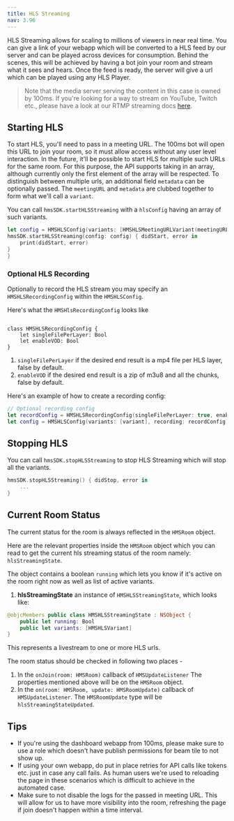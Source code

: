 ```yaml
---
title: HLS Streaming
nav: 3.96
---
```


HLS Streaming allows for scaling to millions of viewers in near real time. You can give a link of your
webapp which will be converted to a HLS feed by our server and can be played across devices for consumption.
Behind the scenes, this will be achieved by having a bot join your room and stream what it sees and hears. Once the feed
is ready, the server will give a url which can be played using any HLS Player.

> Note that the media server serving the content in this case is owned by 100ms. If you're looking for a way to stream
on YouTube, Twitch etc., please have a look at our RTMP streaming docs [here](./RTMP-recording).

## Starting HLS

To start HLS, you'll need to pass in a meeting URL. The 100ms bot will open this URL to join your room, so
it must allow access without any user level interaction. In the future, it'll be possible to start HLS for multiple such URLs for the same room.
For this purpose, the API supports taking in an array, although currently only the first element of the array will be respected. To distinguish between
multiple urls, an additional field `metadata` can be optionally passed. The `meetingURL` and `metadata` are clubbed together to form what we'll call
a `variant`.

You can call `hmsSDK.startHLSStreaming` with a `hlsConfig` having an array of such variants.

```swift
let config = HMSHLSConfig(variants: [HMSHLSMeetingURLVariant(meetingURL: meetingURL, metadata: "tag for reference")])
hmsSDK.startHLSStreaming(config: config) { didStart, error in
    print(didStart, error)           
}
}
````

### Optional HLS Recording
Optionally to record the HLS stream you may specify an `HMSHLSRecordingConfig` within the `HMSHLSConfig`.

Here's what the `HMSHlsRecordingConfig` looks like

```swif

class HMSHLSRecordingConfig {
    let singleFilePerLayer: Bool
    let enableVOD: Bool
}

```

1. `singleFilePerLayer` if the desired end result is a mp4 file per HLS layer, false by default.
2. `enableVOD` if the desired end result is a zip of m3u8 and all the chunks, false by default.

Here's an example of how to create a recording config:


```swift
// Optional recording config
let recordConfig = HMSHLSRecordingConfig(singleFilePerLayer: true, enableVOD: false)
let config = HMSHLSConfig(variants: [variant], recording: recordConfig)
```


## Stopping HLS

You can call `hmsSDK.stopHLSStreaming` to stop HLS Streaming which will stop all the variants.

```swift
hmsSDK.stopHLSStreaming() { didStop, error in 
    ...
}
```

## Current Room Status

The current status for the room is always reflected in the `HMSRoom` object.

Here are the relevant properties inside the `HMSRoom` object which you can read to get the current hls streaming status of the room namely: `hlsStreamingState`.

The object contains a boolean `running` which lets you know if it's active on the room right now as well as list of active variants.


1. **hlsStreamingState** an instance of `HMSHLSStreamingState`, which looks like:

```swift
@objcMembers public class HMSHLSStreamingState : NSObject {
    public let running: Bool
    public let variants: [HMSHLSVariant]
}
```

This represents a livestream to one or more HLS urls.

The room status should be checked in following two places -

1. In the `onJoin(room: HMSRoom)` callback of `HMSUpdateListener`
    The properties mentioned above will be on the `HMSRoom` object.
2. In the `on(room: HMSRoom, update: HMSRoomUpdate)` callback of `HMSUpdateListener`.
    The `HMSRoomUpdate` type will be `hlsStreamingStateUpdated`.


## Tips

* If you're using the dashboard webapp from 100ms, please make sure to use a role which doesn't have publish permissions for beam tile to not show up.
* If using your own webapp, do put in place retries for API calls like tokens etc. just in case any call fails. As human users we're
used to reloading the page in these scenarios which is difficult to achieve in the automated case.
* Make sure to not disable the logs for the passed in meeting URL. This will allow for us to have more visibility into the room, refreshing the page
if join doesn't happen within a time interval.
